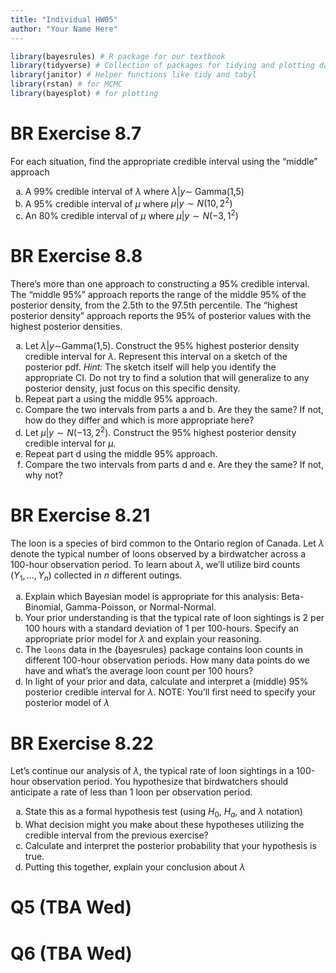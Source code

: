 ```yaml
---
title: "Individual HW05"
author: "Your Name Here"
---
```


```r
library(bayesrules) # R package for our textbook
library(tidyverse) # Collection of packages for tidying and plotting data
library(janitor) # Helper functions like tidy and tabyl
library(rstan) # for MCMC
library(bayesplot) # for plotting
```

# BR Exercise 8.7

For each situation, find the appropriate credible interval using the "middle" approach

(a) A 99% credible interval of $\lambda$ where $\lambda | y \sim$ Gamma(1,5)
(b) A 95% credible interval of $\mu$ where $\mu | y \sim N(10, 2^2)$
(c) An 80% credible interval of $\mu$ where $\mu | y \sim N(-3, 1^2)$

# BR Exercise 8.8

There’s more than one approach to constructing a 95% credible interval. The "middle 95%" approach reports the range of the middle 95% of the posterior density, from the 2.5th to the 97.5th percentile. The "highest posterior density" approach reports the 95% of posterior values with the highest posterior densities.

(a) Let $\lambda | y \sim$Gamma(1,5). Construct the 95% highest posterior density credible interval for  $\lambda$. Represent this interval on a sketch of the posterior pdf. *Hint:* The sketch itself will help you identify the appropriate CI. Do not try to find a solution that will generalize to any posterior density, just focus on this specific density.
(b)  Repeat part a using the middle 95% approach.
(c) Compare the two intervals from parts a and b. Are they the same? If not, how do they differ and which is more appropriate here?
(d) Let $\mu | y \sim N(-13, 2^2)$. Construct the 95% highest posterior density credible interval for $\mu$. 
(e) Repeat part d using the middle 95% approach.
(f) Compare the two intervals from parts d and e. Are they the same? If not, why not?

# BR Exercise 8.21

The loon is a species of bird common to the Ontario region of Canada. Let  $\lambda$ denote the typical number of loons observed by a birdwatcher across a 100-hour observation period. To learn about  $\lambda$, we’ll utilize bird counts $(Y_1, ..., Y_n)$ collected in $n$ different outings.

(a) Explain which Bayesian model is appropriate for this analysis: Beta-Binomial, Gamma-Poisson, or Normal-Normal.
(b) Your prior understanding is that the typical rate of loon sightings is 2 per 100 hours with a standard deviation of 1 per 100-hours. Specify an appropriate prior model for  $\lambda$ and explain your reasoning.
(c) The `loons` data in the {bayesrules} package contains loon counts in different 100-hour observation periods. How many data points do we have and what’s the average loon count per 100 hours?
(d) In light of your prior and data, calculate and interpret a (middle) 95% posterior credible interval for $\lambda$. NOTE: You’ll first need to specify your posterior model of $\lambda$

# BR Exercise 8.22

Let’s continue our analysis of  $\lambda$, the typical rate of loon sightings in a 100-hour observation period. You hypothesize that birdwatchers should anticipate a rate of less than 1 loon per observation period. 

(a) State this as a formal hypothesis test (using $H_0$, $H_a$, and $\lambda$ notation)  
(b) What decision might you make about these hypotheses utilizing the credible interval from the previous exercise?
(c) Calculate and interpret the posterior probability that your hypothesis is true.
(d) Putting this together, explain your conclusion about $\lambda$

# Q5 (TBA Wed)

# Q6 (TBA Wed)
